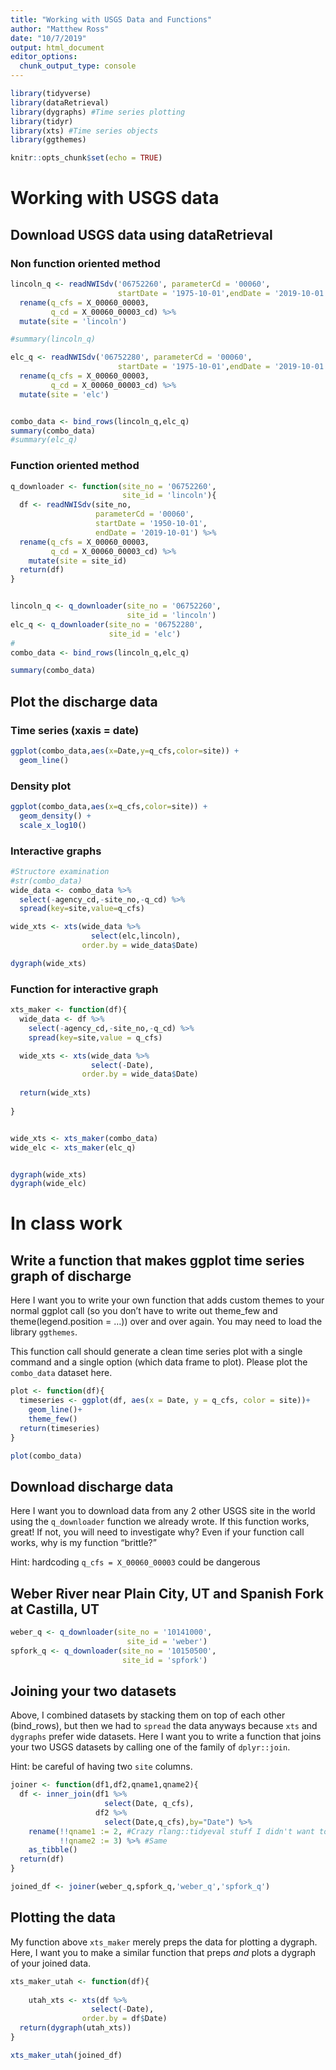 ```yaml
---
title: "Working with USGS Data and Functions"
author: "Matthew Ross"
date: "10/7/2019"
output: html_document
editor_options: 
  chunk_output_type: console
---
```


```r
library(tidyverse)
library(dataRetrieval)
library(dygraphs) #Time series plotting
library(tidyr) 
library(xts) #Time series objects
library(ggthemes)

knitr::opts_chunk$set(echo = TRUE)
```

# Working with USGS data

## Download USGS data using dataRetrieval


### Non function oriented method

```r
lincoln_q <- readNWISdv('06752260', parameterCd = '00060',
                        startDate = '1975-10-01',endDate = '2019-10-01') %>%
  rename(q_cfs = X_00060_00003,
         q_cd = X_00060_00003_cd) %>%
  mutate(site = 'lincoln')

#summary(lincoln_q)

elc_q <- readNWISdv('06752280', parameterCd = '00060',
                        startDate = '1975-10-01',endDate = '2019-10-01') %>%
  rename(q_cfs = X_00060_00003,
         q_cd = X_00060_00003_cd) %>%
  mutate(site = 'elc')


combo_data <- bind_rows(lincoln_q,elc_q)
summary(combo_data)
#summary(elc_q)
```


### Function oriented method


```r

q_downloader <- function(site_no = '06752260',
                         site_id = 'lincoln'){
  df <- readNWISdv(site_no, 
                   parameterCd = '00060',
                   startDate = '1950-10-01',
                   endDate = '2019-10-01') %>%
  rename(q_cfs = X_00060_00003,
         q_cd = X_00060_00003_cd) %>%
    mutate(site = site_id)
  return(df)
}


lincoln_q <- q_downloader(site_no = '06752260',
                          site_id = 'lincoln')
elc_q <- q_downloader(site_no = '06752280',
                      site_id = 'elc')
#
combo_data <- bind_rows(lincoln_q,elc_q)

summary(combo_data)
```


## Plot the discharge data

### Time series (xaxis = date)

```r

ggplot(combo_data,aes(x=Date,y=q_cfs,color=site)) + 
  geom_line() 


```

### Density plot 

```r
ggplot(combo_data,aes(x=q_cfs,color=site)) +
  geom_density() +
  scale_x_log10()

```


### Interactive graphs 

```r
#Structore examination
#str(combo_data)
wide_data <- combo_data %>%
  select(-agency_cd,-site_no,-q_cd) %>%
  spread(key=site,value=q_cfs)

wide_xts <- xts(wide_data %>%
                  select(elc,lincoln),
                order.by = wide_data$Date)

dygraph(wide_xts)

```


### Function for interactive graph

```r

xts_maker <- function(df){
  wide_data <- df %>%
    select(-agency_cd,-site_no,-q_cd) %>%
    spread(key=site,value = q_cfs)

  wide_xts <- xts(wide_data %>%
                  select(-Date),
                order.by = wide_data$Date)
  
  return(wide_xts)
  
}


wide_xts <- xts_maker(combo_data)
wide_elc <- xts_maker(elc_q)


dygraph(wide_xts)
dygraph(wide_elc)
```


# In class work

## Write a function that makes ggplot time series graph of discharge

Here I want you to write your own function that adds custom 
themes to your normal ggplot call (so you don't have to write
out theme_few and theme(legend.position = ...)) over and over again. You may need to load the library `ggthemes`. 

This function call should generate a clean time series plot 
with a single command and a single option (which data frame to 
plot). Please plot the `combo_data` dataset here.


```r

plot <- function(df){
  timeseries <- ggplot(df, aes(x = Date, y = q_cfs, color = site))+
    geom_line()+
    theme_few()
  return(timeseries)
}

plot(combo_data)

```


## Download discharge data

Here I want you to download data from any 2 other USGS site in the world using the `q_downloader` function we already wrote. If this 
function works, great! If not, you will need to investigate why? 
Even if your function call works, why is my function "brittle?"

Hint: hardcoding `q_cfs = X_00060_00003` could be dangerous

## Weber River near Plain City, UT and Spanish Fork at Castilla, UT
```r
weber_q <- q_downloader(site_no = '10141000',
                          site_id = 'weber')
spfork_q <- q_downloader(site_no = '10150500',
                         site_id = 'spfork')
```


## Joining your two datasets

Above, I combined datasets by stacking them on top of each other 
(bind_rows), but then we had to `spread` the data anyways because
`xts` and `dygraphs` prefer wide datasets. Here I want you 
to write a function that joins your two USGS datasets by calling one of the family of `dplyr::join`. 

Hint: be careful of having two `site` columns. 

```r

joiner <- function(df1,df2,qname1,qname2){
  df <- inner_join(df1 %>% 
                     select(Date, q_cfs),
                   df2 %>% 
                     select(Date,q_cfs),by="Date") %>%
    rename(!!qname1 := 2, #Crazy rlang::tidyeval stuff I didn't want to get into
           !!qname2 := 3) %>% #Same
    as_tibble()
  return(df)
}

joined_df <- joiner(weber_q,spfork_q,'weber_q','spfork_q')

```


## Plotting the data

My function above `xts_maker` merely preps the data for plotting 
a dygraph. Here, I want you to make a similar function that preps *and* plots a dygraph of your joined data. 


```r
xts_maker_utah <- function(df){
  
    utah_xts <- xts(df %>%
                  select(-Date),
                order.by = df$Date)
  return(dygraph(utah_xts))
}

xts_maker_utah(joined_df)


```


